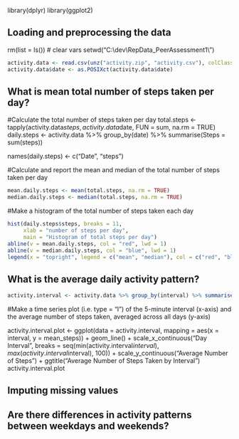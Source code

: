 library(dplyr)
library(ggplot2)


## Loading and preprocessing the data

rm(list = ls()) # clear vars
setwd("C:\\dev\\RepData_PeerAssessment1\\")

```r
activity.data <- read.csv(unz("activity.zip", "activity.csv"), colClasses = c("integer", "Date", "integer"))
activity.data$date <- as.POSIXct(activity.data$date)
```

## What is mean total number of steps taken per day?

#Calculate the total number of steps taken per day
total.steps <- tapply(activity.data$steps, activity.data$date, FUN = sum, na.rm = TRUE)
daily.steps <- activity.data %>% group_by(date) %>% summarise(Steps = sum(steps))

names(daily.steps) <- c("Date", "steps")

#Calculate and report the mean and median of the total number of steps taken per day
```r
mean.daily.steps <- mean(total.steps, na.rm = TRUE)
median.daily.steps <- median(total.steps, na.rm = TRUE)
```

#Make a histogram of the total number of steps taken each day
```r
hist(daily.steps$steps, breaks = 11,
     xlab = "number of steps per day",
     main = "Histogram of total steps per day")
abline(v = mean.daily.steps, col = "red", lwd = 1)
abline(v = median.daily.steps, col = "blue", lwd = 1)
legend(x = "topright", legend = c("mean", "median"), col = c("red", "blue"), bty = "n", lwd = 3)
```


## What is the average daily activity pattern?
```r
activity.interval <- activity.data %>% group_by(interval) %>% summarise(mean_steps = mean(steps, na.rm = TRUE))
```

#Make a time series plot (i.e. type = "l") of the 5-minute interval (x-axis) and the average number of steps taken, averaged across all days (y-axis)

activity.interval.plot <- ggplot(data = activity.interval, mapping = aes(x = interval, y = mean_steps)) +
    geom_line() + scale_x_continuous("Day Interval", breaks = seq(min(activity.interval$interval),
    max(activity.interval$interval), 100)) + scale_y_continuous("Average Number of Steps") +
    ggtitle("Average Number of Steps Taken by Interval")
activity.interval.plot

## Imputing missing values


## Are there differences in activity patterns between weekdays and weekends?


